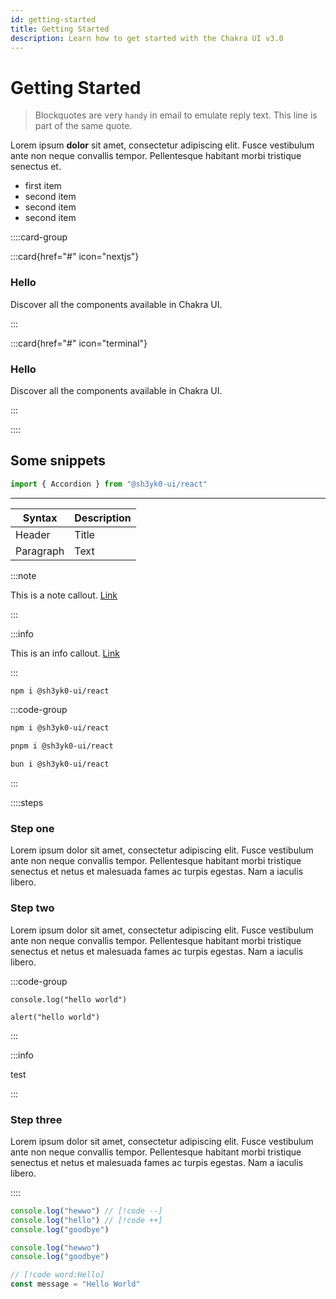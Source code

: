 ```yaml
---
id: getting-started
title: Getting Started
description: Learn how to get started with the Chakra UI v3.0
---
```


# Getting Started

> Blockquotes are very `handy` in email to emulate reply text. This line is part
> of the same quote.

Lorem ipsum **dolor** sit amet, consectetur adipiscing elit. Fusce vestibulum
ante non neque convallis tempor. Pellentesque habitant morbi tristique senectus
et.

- first item
- second item
- second item
- second item

::::card-group

:::card{href="#" icon="nextjs"}

### Hello

Discover all the components available in Chakra UI.

:::

:::card{href="#" icon="terminal"}

### Hello

Discover all the components available in Chakra UI.

:::

::::

## Some snippets

```js
import { Accordion } from "@sh3yk0-ui/react"
```

---

| Syntax    | Description |
| --------- | ----------- |
| Header    | Title       |
| Paragraph | Text        |

:::note

This is a note callout. [Link](https://google.com)

:::

:::info

This is an info callout. [Link](https://google.com)

:::

```bash [Terminal]
npm i @sh3yk0-ui/react
```

:::code-group

```bash [npm]
npm i @sh3yk0-ui/react
```

```bash [pnpm]
pnpm i @sh3yk0-ui/react
```

```bash [bun]
bun i @sh3yk0-ui/react
```

:::

::::steps

### Step one

Lorem ipsum dolor sit amet, consectetur adipiscing elit. Fusce vestibulum ante
non neque convallis tempor. Pellentesque habitant morbi tristique senectus et
netus et malesuada fames ac turpis egestas. Nam a iaculis libero.

### Step two

Lorem ipsum dolor sit amet, consectetur adipiscing elit. Fusce vestibulum ante
non neque convallis tempor. Pellentesque habitant morbi tristique senectus et
netus et malesuada fames ac turpis egestas. Nam a iaculis libero.

:::code-group

```tsx [console.log]
console.log("hello world")
```

```tsx [alert]
alert("hello world")
```

:::

:::info

test

:::

### Step three

Lorem ipsum dolor sit amet, consectetur adipiscing elit. Fusce vestibulum ante
non neque convallis tempor. Pellentesque habitant morbi tristique senectus et
netus et malesuada fames ac turpis egestas. Nam a iaculis libero.

::::

```ts
console.log("hewwo") // [!code --]
console.log("hello") // [!code ++]
console.log("goodbye")
```

```ts {1}
console.log("hewwo")
console.log("goodbye")
```

```ts
// [!code word:Hello]
const message = "Hello World"
```

<Example name="breadcrumb-basic" />
